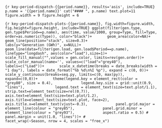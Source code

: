 
```{r key-period-dispatch-{{period.name}}, results='asis', include=TRUE}
p.name = '{{period.name}}'
cat("#### ", p.name)
text.plot=11
figure.width = 9
figure.height = 6
```

```{r key-period-dispatch-plots-{{period.name}}, fig.width=figure.width, fig.height=figure.height, include=TRUE}
ggplot(filter(gen.type, gen.type$Period==p.name), aes(time, value/1000, group=Type, fill=Type, order=as.numeric(Type)), color="black")+
      geom_area(color=NA)+
      geom_line(position="stack", size=0.3)+            
      labs(y="Generation (GWh)", x=NULL)+
      geom_line(data=filter(gen.load, gen.load$Period==p.name), linetype="longdash", aes(color="load"),size=1)+
      scale_fill_manual("",values = gen.color, limits=rev(gen.order))+
      scale_color_manual(name='', values=c("load"="grey40"), labels=c("Load"))+
      scale_x_datetime(breaks = date_breaks(width = "1 day"), labels = date_format("%b %d\n%I %p"), expand = c(0, 0))+
      scale_y_continuous(breaks=seq.py, limits=c(0, max(py)), expand=c(0,0))+
      theme(legend.key = element_rect(color = "grey80", size = 0.4),
            legend.key.size = grid::unit(0.9, "lines"), 
            legend.text = element_text(size=text.plot/1.1),
            strip.text=element_text(size=rel(0.7)),
            axis.text=element_text(size=text.plot/1.2), 
            axis.title=element_text(size=text.plot, face=2), 
            axis.title.x=element_text(vjust=-0.3),
            panel.grid.major = element_line(colour = "grey85"),
            panel.grid.minor = element_line(colour = "grey93"),
            aspect.ratio = 0.5)
#                           panel.margin = unit(1.0, "lines"))+
#                           facet_wrap(~Season, nrow = 4, scales = "free_x")
```



  
  